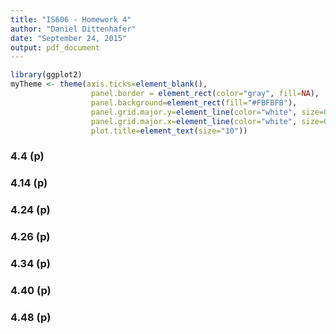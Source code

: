 ```yaml
---
title: "IS606 - Homework 4"
author: "Daniel Dittenhafer"
date: "September 24, 2015"
output: pdf_document
---
```

```r
library(ggplot2)
myTheme <- theme(axis.ticks=element_blank(),  
                  panel.border = element_rect(color="gray", fill=NA), 
                  panel.background=element_rect(fill="#FBFBFB"), 
                  panel.grid.major.y=element_line(color="white", size=0.5), 
                  panel.grid.major.x=element_line(color="white", size=0.5),
                  plot.title=element_text(size="10"))
```

### 4.4  (p)


### 4.14  (p)

### 4.24  (p)

### 4.26  (p)

### 4.34  (p)

### 4.40  (p)

### 4.48  (p)
